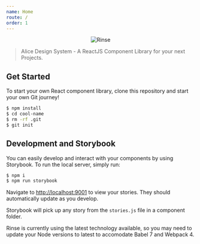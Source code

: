 ```yaml
---
name: Home
route: /
order: 1
---
```


<p align="center">
	<img src="https://github.com/alice-labs/alice-design-system/blob/master/public/logo-full.png?raw=true" width={400} alt="Rinse" />
</p>

> Alice Design System -  A ReactJS Component Library for your next Projects.

## Get Started

To start your own React component library, clone this repository and start your own Git journey!

```bash
$ npm install
$ cd cool-name
$ rm -rf .git
$ git init
```

## Development and Storybook

You can easily develop and interact with your components by using Storybook. To run the local server, simply run:

```bash
$ npm i
$ npm run storybook
```
Navigate to [http://localhost:9001](http://localhost:9001) to view your stories. They should automatically update as you develop.

Storybook will pick up any story from the `stories.js` file in a component folder.

Rinse is currently using the latest technology available, so you may need to update your Node versions to latest to accomodate Babel 7 and Webpack 4.

